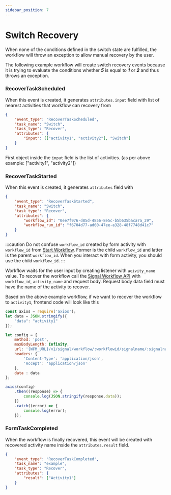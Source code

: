 ```yaml
---
sidebar_position: 7
---
```



# Switch Recovery

When none of the conditions defined in the switch state are fulfilled, the workflow will throw an exception to allow 
manual recovery by the user.

The following example workflow will create switch recovery events because it is trying to evaluate the conditions 
whether ***5*** is equal to ***1*** or ***2*** and thus throws an exception.

<div class="centerize">
    <div style={{ marginBottom: "2rem", maxWidth: "500px" }}>
        <IdealImage img={exampleWF} />
    </div>
</div>

### RecoverTaskScheduled

When this event is created, it generates `attributes.input` field with list of nearest activities that workflow can 
recovery from
```json
{
    "event_type": "RecoverTaskScheduled",
    "task_name": "Switch",
    "task_type": "Recover",
    "attributes": {
        "input": [["activity1", "activity2"], "Switch"]
    }
}
```
First object inside the `input` field is the list of activities. (as per above example: ["activity1", "activity2"])

### RecoverTaskStarted

When this event is created, it generates `attributes` field with

```json
{
    "event_type": "RecoverTaskStarted",
    "task_name": "Switch",
    "task_type": "Recover",
    "attributes": {
        "workflow_id": "0ee7f976-d85d-4856-8e5c-b5b635baca7a_29", 
        "workflow_run_id": "f6704d77-ad60-47ee-a328-48f7748d41c7"
    }
}
```

:::caution
Do not confuse `workflow_id` created by form activity with `workflow_id` from
[Start Workflow](workflow-execution.mdx#start-workflow). Former is the child `workflow_id` and latter is the parent
`workflow_id`. When you interact with form activity, you should use the child `workflow_id`.
:::

Workflow waits for the user input by creating listener with `acivity_name` value. To recover the workflow call the 
[Signal Workflow API](signal-workflow.mdx#signal-workflow-api) with `workflow_id`, `activity_name` and
request body. Request body data field must have the name of the activity to recover.

Based on the above example workflow, if we want to recover the workflow to `activity1`, frontend code will look like this

```javascript jsx{9} showLineNumbers
const axios = require('axios');
let data = JSON.stringify({
    "data": "activity1"
});

let config = {
    method: 'post',
    maxBodyLength: Infinity,
    url: '{WFM_URL}/v1/signal/workflow/:workflowid/signalname/:signalname',
    headers: {
        'Content-Type': 'application/json',
        'Accept': 'application/json'
    },
    data : data
};

axios(config)
    .then((response) => {
        console.log(JSON.stringify(response.data));
    })
    .catch((error) => {
        console.log(error);
    });
```

### FormTaskCompleted

When the workflow is finally recovered, this event will be created with recovered activity name inside the 
`attributes.result` field.
```json
{
    "event_type": "RecoverTaskCompleted",
    "task_name": "example",
    "task_type": "Recover",
    "attributes": {
        "result": ["Activity1"]
    }
}
```
